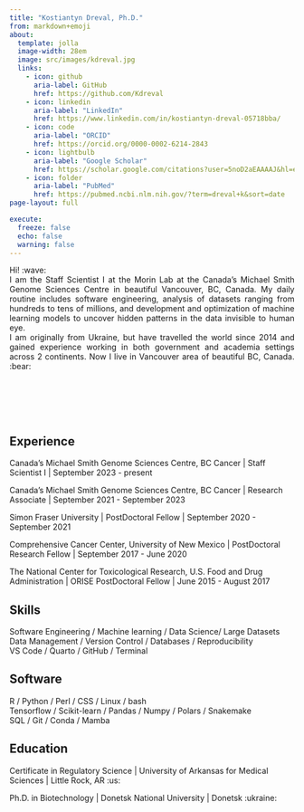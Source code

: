 ```yaml
---
title: "Kostiantyn Dreval, Ph.D."
from: markdown+emoji
about:
  template: jolla
  image-width: 28em
  image: src/images/kdreval.jpg
  links:
    - icon: github
      aria-label: GitHub
      href: https://github.com/Kdreval
    - icon: linkedin
      aria-label: "LinkedIn"
      href: https://www.linkedin.com/in/kostiantyn-dreval-05718bba/
    - icon: code
      aria-label: "ORCID"
      href: https://orcid.org/0000-0002-6214-2843
    - icon: lightbulb
      aria-label: "Google Scholar"
      href: https://scholar.google.com/citations?user=5noD2aEAAAAJ&hl=en
    - icon: folder
      aria-label: "PubMed"
      href: https://pubmed.ncbi.nlm.nih.gov/?term=dreval+k&sort=date
page-layout: full

execute:
  freeze: false
  echo: false
  warning: false
---
```



<div style="text-align: justify">
Hi! :wave:
<br/>
I am the Staff Scientist I at the Morin Lab at the Canada's Michael Smith Genome Sciences Centre in beautiful Vancouver, BC, Canada. My daily routine includes software engineering, analysis of datasets ranging from hundreds to tens of millions, and development and optimization of machine learning models to uncover hidden patterns in the data invisible to  human eye.
<br/>
I am originally from Ukraine, but have travelled the world since 2014 and gained experience working in both government and academia settings across 2 continents. Now I live in Vancouver area of beautiful BC, Canada. :bear:
</div>

<br/><br/>
<br><br>

::: {.panel-tabset}

## Experience

Canada's Michael Smith Genome Sciences Centre, BC Cancer | Staff Scientist I | September 2023 - present

Canada's Michael Smith Genome Sciences Centre, BC Cancer | Research Associate | September 2021 - September 2023

Simon Fraser University | PostDoctoral Fellow | September 2020 - September 2021

Comprehensive Cancer Center, University of New Mexico | PostDoctoral Research Fellow | September 2017 - June 2020

The National Center for Toxicological Research, U.S. Food and Drug Administration | ORISE PostDoctoral Fellow | June 2015 - August 2017

## Skills

Software Engineering / Machine learning / Data Science/ Large Datasets
<br>
Data Management / Version Control / Databases / Reproducibility
<br>
VS Code / Quarto / GitHub / Terminal

## Software

R / Python / Perl / CSS / Linux / bash
<br>
Tensorflow / Scikit-learn / Pandas / Numpy / Polars / Snakemake
<br>
SQL / Git / Conda / Mamba

## Education

Certificate in Regulatory Science | University of Arkansas for Medical Sciences | Little Rock, AR :us:

Ph.D. in Biotechnology | Donetsk National University | Donetsk :ukraine:

:::
